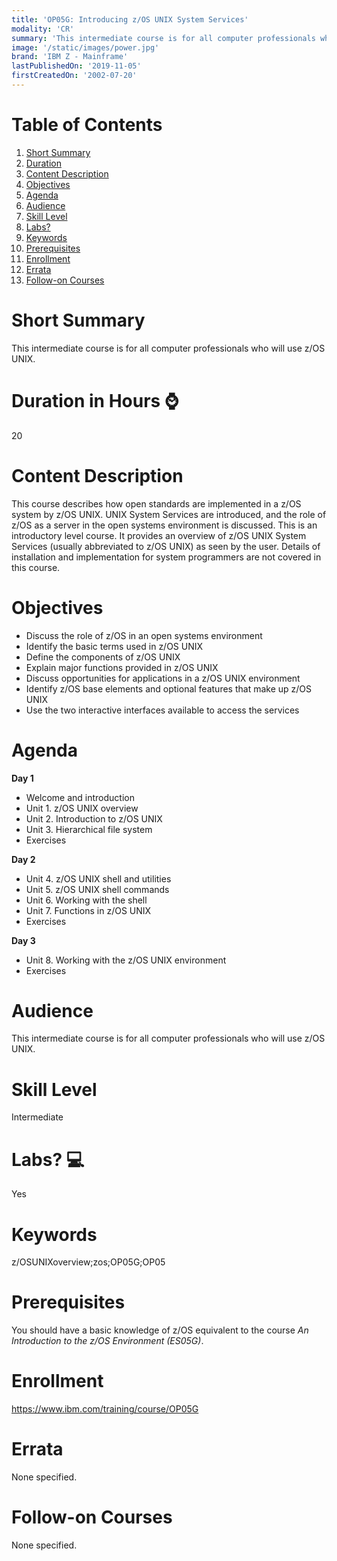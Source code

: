 ```yaml
---
title: 'OP05G: Introducing z/OS UNIX System Services'
modality: 'CR'
summary: 'This intermediate course is for all computer professionals who will use z/OS UNIX.'
image: '/static/images/power.jpg'
brand: 'IBM Z - Mainframe'
lastPublishedOn: '2019-11-05'
firstCreatedOn: '2002-07-20'
---
```

# Table of Contents
1.  [Short Summary](#short-summary)
2.  [Duration](#duration-in-hours-)
3.  [Content Description](#content-description)
4.  [Objectives](#objectives)
5.  [Agenda](#agenda)
6.  [Audience](#audience)
7.  [Skill Level](#skill-level)
8.  [Labs?](#labs-)
9.  [Keywords](#keywords)
10. [Prerequisites](#prerequisites)
11. [Enrollment](#enrollment)
12. [Errata](#errata)
13. [Follow-on Courses](#follow-on-courses)

# Short Summary
This intermediate course is for all computer professionals who will use z/OS UNIX.

# Duration in Hours ⌚
20

# Content Description
<p>This course describes how open standards are implemented in a z/OS system by z/OS UNIX. UNIX System Services are introduced, and the role of z/OS as a server in the open systems environment is discussed. This is an introductory level course. It provides an overview of z/OS UNIX System Services (usually abbreviated to z/OS UNIX) as seen by the user. Details of installation and implementation for system programmers are not covered in this course.</p>

# Objectives
<ul>
	<li>Discuss the role of z/OS in an open systems environment</li>
	<li>Identify the basic terms used in z/OS UNIX</li>
	<li>Define the components of z/OS UNIX</li>
	<li>Explain major functions provided in z/OS UNIX</li>
	<li>Discuss opportunities for applications in a z/OS UNIX environment</li>
	<li>Identify z/OS base elements and optional features that make up z/OS UNIX</li>
	<li>Use the two interactive interfaces available to access the services</li>
</ul>

# Agenda
<p><strong>Day 1</strong></p><ul><li>Welcome and introduction</li><li>Unit 1. z/OS UNIX overview</li><li>Unit 2. Introduction to z/OS UNIX</li><li>Unit 3. Hierarchical file system</li><li>Exercises</li></ul><p><strong>Day 2</strong></p><ul><li>Unit 4. z/OS UNIX shell and utilities</li><li>Unit 5. z/OS UNIX shell commands</li><li>Unit 6. Working with the shell</li><li>Unit 7. Functions in z/OS UNIX</li><li>Exercises</li></ul><p><strong>Day 3</strong></p><ul><li>Unit 8. Working with the z/OS UNIX environment</li><li>Exercises</li></ul>

# Audience
<p>This intermediate course is for all computer professionals who will use z/OS UNIX.</p>

# Skill Level
Intermediate

# Labs? 💻
Yes

# Keywords
z/OSUNIXoverview;zos;OP05G;OP05

# Prerequisites
<p>You should have a basic knowledge of z/OS equivalent to the course <em>An Introduction to the z/OS Environment (ES05G)</em>.</p>

# Enrollment
https://www.ibm.com/training/course/OP05G

# Errata
None specified.

# Follow-on Courses
None specified.

